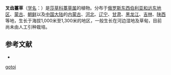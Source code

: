 {{Speciesbox
| name = 叉齿薹草
| status = 
| status_system = 
| image =
| genus = Carex
| species = gotoi
| authority = Ohwi
}}

'''叉齿薹草'''（[[学名|学名]]：{{lang|la|''Carex gotoi''}}）是[[莎草科|莎草科]][[薹草属|薹草属]]的植物。分布于[[俄罗斯东西伯利亚和远东地区|俄罗斯东西伯利亚和远东地区]]、[[蒙古|蒙古]]、[[朝鲜|朝鲜]]以及[[中国大陆|中国大陆]]的[[内蒙古|内蒙古]]、[[河北|河北]]、[[辽宁|辽宁]]、[[甘肃|甘肃]]、[[黑龙江|黑龙江]]、[[吉林|吉林]]、[[陕西|陕西]]等地，生长于海拔1,000米至1,300米的地区，一般生长在河边湿地及草甸，目前尚未由人工引种栽培。

== 参考文献 ==
<div class="references-small">
* {{cite web| url =http://www.bioinfo.cn/db05/KmzwSpecies.php?action=view&id=6682| title =叉齿薹草| work =《中国高等植物数据库全库》| publisher =中国科学院微生物研究所| author =昆明植物研究所| accessdate =2009-02-24| deadurl =yes| archiveurl =https://web.archive.org/web/20160305082101/http://www.bioinfo.cn/db05/KmzwSpecies.php?action=view&id=6682| archivedate =2016-03-05}}
</div>
{{Taxonbar|from=Q10911654}}

{{DEFAULTSORT:Carex gotoi}}
[[Category:薹草属|gotoi]]


{{Carex-stub}}